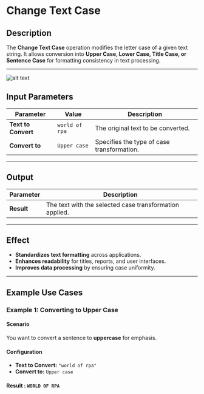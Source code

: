 # **Change Text Case**

## **Description**

The **Change Text Case** operation modifies the letter case of a given text string. It allows conversion into **Upper Case, Lower Case, Title Case, or Sentence Case** for formatting consistency in text processing.

---

![alt text](../../../assets/text-action/change-text-case.png)

## **Input Parameters**

| Parameter         | Value                        | Description |
|------------------|----------------------------|-------------|
| **Text to Convert** | `world of rpa`   | The original text to be converted. |
| **Convert to** | `Upper case` | Specifies the type of case transformation. |

---

## **Output**

| Parameter      | Description |
|---------------|-------------|
| **Result** | The text with the selected case transformation applied. |

---

## **Effect**

- **Standardizes text formatting** across applications.
- **Enhances readability** for titles, reports, and user interfaces.
- **Improves data processing** by ensuring case uniformity.

---

## **Example Use Cases**

### **Example 1: Converting to Upper Case**

#### **Scenario**

You want to convert a sentence to **uppercase** for emphasis.

#### **Configuration**

- **Text to Convert:** `"world of rpa"`
- **Convert to:** `Upper case`

#### **Result :** `WORLD OF RPA`